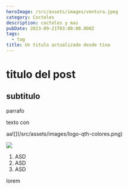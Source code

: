 ```yaml
---
heroImage: /src/assets/images/ventura.jpeg
category: Cocteles
description: cocteles y mas
pubDate: 2023-09-21T03:00:00.000Z
tags:
  - tag
title: Un titulo actualizado desde tina
---
```


# titulo del post

## subtitulo

parrafo

texto con

<SButton>
  aa![](/src/assets/images/logo-qth-colores.png)
</SButton>

![](/src/assets/images/logo-qth-colores.png)

1. ASD
2. ASD
3. ASD

lorem
